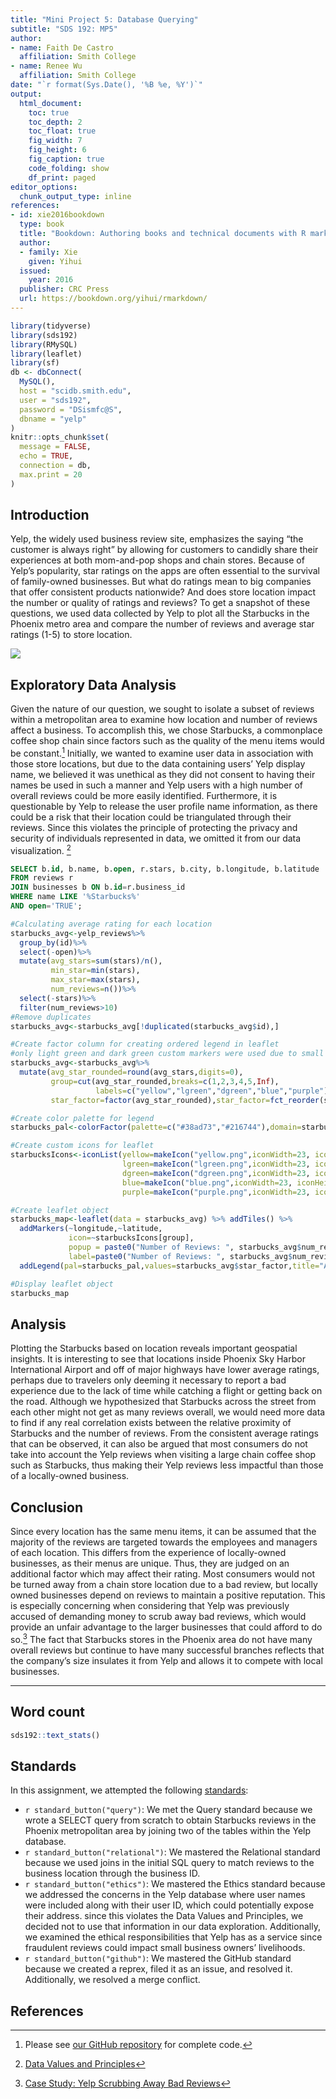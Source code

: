 ---
title: "Mini Project 5: Database Querying"
subtitle: "SDS 192: MP5"
author: 
- name: Faith De Castro 
  affiliation: Smith College
- name: Renee Wu
  affiliation: Smith College
date: "`r format(Sys.Date(), '%B %e, %Y')`"
output: 
  html_document:
    toc: true
    toc_depth: 2
    toc_float: true
    fig_width: 7
    fig_height: 6
    fig_caption: true
    code_folding: show
    df_print: paged
editor_options: 
  chunk_output_type: inline
references:
- id: xie2016bookdown
  type: book
  title: "Bookdown: Authoring books and technical documents with R markdown"
  author: 
  - family: Xie
    given: Yihui
  issued:
    year: 2016
  publisher: CRC Press
  url: https://bookdown.org/yihui/rmarkdown/
---


```{r setup, include=FALSE, echo=FALSE}
library(tidyverse)
library(sds192)
library(RMySQL)
library(leaflet)
library(sf)
db <- dbConnect(
  MySQL(), 
  host = "scidb.smith.edu", 
  user = "sds192", 
  password = "DSismfc@S", 
  dbname = "yelp"
)
knitr::opts_chunk$set(
  message = FALSE,
  echo = TRUE, 
  connection = db, 
  max.print = 20
)
```


## Introduction
Yelp, the widely used business review site, emphasizes the saying “the customer is always right” by allowing for customers to candidly share their experiences at both mom-and-pop shops and chain stores. Because of Yelp’s popularity, star ratings on the apps are often essential to the survival of family-owned businesses. But what do ratings mean to big companies that offer consistent products nationwide? And does store location impact the number or quality of ratings and reviews? To get a snapshot of these questions, we used data collected by Yelp to plot all the Starbucks in the Phoenix metro area and compare the number of reviews and average star ratings (1-5) to store location. 

![](https://i.insider.com/5242f8daecad0405767d58bb?width=1100&format=jpeg&auto=webp)

## Exploratory Data Analysis

Given the nature of our question, we sought to isolate a subset of reviews within a metropolitan area to examine how location and number of reviews affect a business. To accomplish this, we chose Starbucks, a commonplace coffee shop chain since factors such as the quality of the menu items would be constant.[^github] Initially, we wanted to examine user data in association with those store locations, but due to the data containing users’ Yelp display name, we believed it was unethical as they did not consent to having their names be used in such a manner and Yelp users with a high number of overall reviews could be more easily identified. Furthermore, it is questionable by Yelp to release the user profile name information, as there could be a risk that their location could be triangulated through their reviews. Since this violates the principle of protecting the privacy and security of individuals represented in data, we omitted it from our data visualization. [^dataethics]


```{sql, connection=db, output.var="yelp_reviews"}
SELECT b.id, b.name, b.open, r.stars, b.city, b.longitude, b.latitude
FROM reviews r 
JOIN businesses b ON b.id=r.business_id
WHERE name LIKE '%Starbucks%'
AND open='TRUE';
```



```{r}
#Calculating average rating for each location 
starbucks_avg<-yelp_reviews%>%
  group_by(id)%>%
  select(-open)%>%
  mutate(avg_stars=sum(stars)/n(), 
         min_star=min(stars), 
         max_star=max(stars), 
         num_reviews=n())%>%
  select(-stars)%>%
  filter(num_reviews>10)
#Remove duplicates 
starbucks_avg<-starbucks_avg[!duplicated(starbucks_avg$id),]
```

```{r}
#Create factor column for creating ordered legend in leaflet
#only light green and dark green custom markers were used due to small range of average reviews
starbucks_avg<-starbucks_avg%>%
  mutate(avg_star_rounded=round(avg_stars,digits=0),
         group=cut(avg_star_rounded,breaks=c(1,2,3,4,5,Inf),
                   labels=c("yellow","lgreen","dgreen","blue","purple")),
         star_factor=factor(avg_star_rounded),star_factor=fct_reorder(star_factor,avg_stars))

#Create color palette for legend 
starbucks_pal<-colorFactor(palette=c("#38ad73","#216744"),domain=starbucks_avg$star_factor,reverse=TRUE)

#Create custom icons for leaflet 
starbucksIcons<-iconList(yellow=makeIcon("yellow.png",iconWidth=23, iconHeight=35),
                         lgreen=makeIcon("lgreen.png",iconWidth=23, iconHeight=35),
                         dgreen=makeIcon("dgreen.png",iconWidth=23, iconHeight=35),
                         blue=makeIcon("blue.png",iconWidth=23, iconHeight=35),
                         purple=makeIcon("purple.png",iconWidth=23, iconHeight=35))

```


```{r}

#Create leaflet object 
starbucks_map<-leaflet(data = starbucks_avg) %>% addTiles() %>%
  addMarkers(~longitude,~latitude,
             icon=~starbucksIcons[group],
             popup = paste0("Number of Reviews: ", starbucks_avg$num_reviews),
             label=paste0("Number of Reviews: ", starbucks_avg$num_reviews))%>%
  addLegend(pal=starbucks_pal,values=starbucks_avg$star_factor,title="Average Rating",opacity=1)

#Display leaflet object
starbucks_map
```

## Analysis

Plotting the Starbucks based on location reveals important geospatial insights. It is interesting to see that locations inside Phoenix Sky Harbor International Airport and off of major highways have lower average ratings, perhaps due to travelers only deeming it necessary to report a bad experience due to the lack of time while catching a flight or getting back on the road. Although we hypothesized that Starbucks across the street from each other might not get as many reviews overall, we would need more data to find if any real correlation exists between the relative proximity of Starbucks and the number of reviews. From the consistent average ratings that can be observed, it can also be argued that most consumers do not take into account the Yelp reviews when visiting a large chain coffee shop such as Starbucks, thus making their Yelp reviews less impactful than those of a locally-owned business. 

## Conclusion

Since every location has the same menu items, it can be assumed that the majority of the reviews are targeted towards the employees and managers of each location. This differs from the experience of locally-owned businesses, as their menus are unique. Thus, they are judged on an additional factor which may affect their rating. Most consumers would not be turned away from a chain store location due to a bad review, but locally owned businesses depend on reviews to maintain a positive reputation. This is especially concerning when considering that Yelp was previously accused of demanding money to scrub away bad reviews, which would provide an unfair advantage to the larger businesses that could afford to do so.[^yelp] The fact that Starbucks stores in the Phoenix area do not have many overall reviews but continue to have many successful branches reflects that the company’s size insulates it from Yelp and allows it to compete with local businesses. 


---

## Word count

```{r word_count, message=FALSE, echo=FALSE}
sds192::text_stats()
```


## Standards

In this assignment, we attempted the following [standards](https://beanumber.github.io/sds192/standards.html):

- `r standard_button("query")`: We met the Query standard because we wrote a SELECT query from scratch to obtain Starbucks reviews in the Phoenix metropolitan area by joining two of the tables within the Yelp database.
- `r standard_button("relational")`: We mastered the Relational standard because we used joins in the initial SQL query to match reviews to the business location through the business ID. 
- `r standard_button("ethics")`: We mastered the Ethics standard because we addressed the concerns in the Yelp database where user names were included along with their user ID, which could potentially expose their address. since this violates the Data Values and Principles, we decided not to use that information in our data exploration. Additionally, we examined the ethical responsibilities that Yelp has as a service since fraudulent reviews could impact small business owners' livelihoods. 
- `r standard_button("github")`: We mastered the GitHub standard because we created a reprex, filed it as an issue, and resolved it. Additionally, we resolved a merge conflict. 

## References

[^github]: Please see [our GitHub repository](https://github.com/sds192-i21/mp5-atlantic-d) for complete code. 
[^dataethics]: [Data Values and Principles](https://datapractices.org/manifesto/)
[^yelp]: [Case Study: Yelp Scrubbing Away Bad Reviews](https://www.pagecentertraining.psu.edu/public-relations-ethics/digital-ethics/lesson-2-digital-tools-and-ethics/case-study-yelp-scrubbing-away-bad-reviews/)